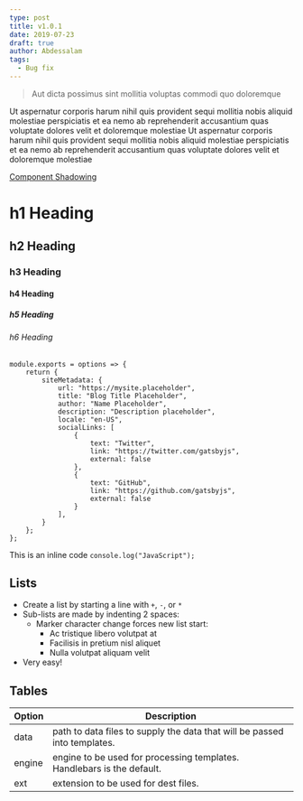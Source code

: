 ```yaml
---
type: post
title: v1.0.1
date: 2019-07-23
draft: true
author: Abdessalam
tags:
  - Bug fix
---
```


> Aut dicta possimus sint mollitia voluptas commodi quo doloremque


Ut aspernatur corporis harum nihil quis provident sequi mollitia nobis aliquid molestiae perspiciatis et ea nemo ab reprehenderit accusantium quas voluptate dolores velit et doloremque molestiae
Ut aspernatur corporis harum nihil quis provident sequi mollitia nobis aliquid molestiae perspiciatis et ea nemo ab reprehenderit accusantium quas voluptate dolores velit et doloremque molestiae

[Component Shadowing](https://www.gatsbyjs.org/blog/2019-04-29-component-shadowing/)

# h1 Heading
## h2 Heading
### h3 Heading
#### h4 Heading
##### h5 Heading
###### h6 Heading

```js{4-8}
module.exports = options => {
	return {
		siteMetadata: {
			url: "https://mysite.placeholder",
			title: "Blog Title Placeholder",
			author: "Name Placeholder",
			description: "Description placeholder",
			locale: "en-US",
			socialLinks: [
				{
					text: "Twitter",
					link: "https://twitter.com/gatsbyjs",
					external: false
				},
				{
					text: "GitHub",
					link: "https://github.com/gatsbyjs",
					external: false
				}
			],
        }
    };
};
```

This is an inline code `console.log("JavaScript");`

## Lists

+ Create a list by starting a line with `+`, `-`, or `*`
+ Sub-lists are made by indenting 2 spaces:
  - Marker character change forces new list start:
    * Ac tristique libero volutpat at
    + Facilisis in pretium nisl aliquet
    - Nulla volutpat aliquam velit
+ Very easy!

## Tables

| Option | Description |
| ------ | ----------- |
| data   | path to data files to supply the data that will be passed into templates. |
| engine | engine to be used for processing templates. Handlebars is the default. |
| ext    | extension to be used for dest files. |
